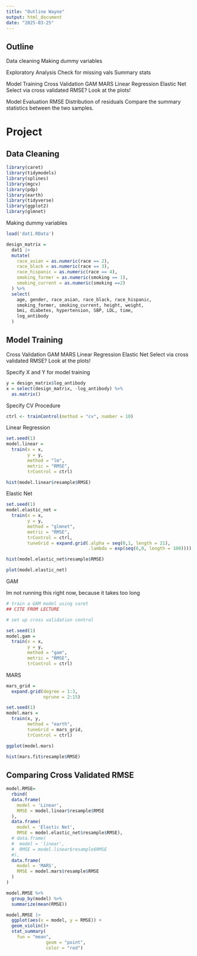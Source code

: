```yaml
---
title: "Outline Wayne"
output: html_document
date: "2025-03-25"
---
```



## Outline

Data cleaning
  Making dummy variables

Exploratory Analysis
  Check for missing vals
  Summary stats

Model Training
  Cross Validation
  GAM
  MARS
  Linear Regression
  Elastic Net
  Select via cross validated RMSE?
  Look at the plots!
  
Model Evaluation
  RMSE
  Distribution of residuals
  Compare the summary statistics between the two samples. 
  


# Project

## Data Cleaning

```r
library(caret)
library(tidymodels)
library(splines)
library(mgcv)
library(pdp)
library(earth)
library(tidyverse)
library(ggplot2)
library(glmnet)
```


Making dummy variables
```r
load('dat1.RData')
```


```r
design_matrix = 
  dat1 |>
  mutate(
    race_asian = as.numeric(race == 2),
    race_black = as.numeric(race == 3),
    race_hispanic = as.numeric(race == 4),
    smoking_former = as.numeric(smoking == 1),
    smoking_current = as.numeric(smoking ==2)
  ) %>% 
  select(
    age, gender, race_asian, race_black, race_hispanic, 
    smoking_former, smoking_current, height, weight,
    bmi, diabetes, hypertension, SBP, LDL, time, 
    log_antibody
  )
```


## Model Training

Cross Validation
  GAM
  MARS
  Linear Regression
  Elastic Net
  Select via cross validated RMSE?
  Look at the plots!
  
  
  
Specify X and Y for model training
```r
y = design_matrix$log_antibody
x = select(design_matrix, -log_antibody) %>% 
  as.matrix()
```

Specify CV Procedure
```r
ctrl <- trainControl(method = "cv", number = 10)
```


Linear Regression
```r
set.seed(1)
model.linear =
  train(x = x,
        y = y,
        method = "lm", 
        metric = "RMSE",
        trControl = ctrl)

hist(model.linear$resample$RMSE)
```




Elastic Net
```r
set.seed(1)
model.elastic_net =
  train(x = x,
        y = y,
        method = "glmnet", 
        metric = "RMSE",
        trControl = ctrl,
        tuneGrid = expand.grid(.alpha = seq(0,1, length = 21),
                               .lambda = exp(seq(6,0, length = 100))))

hist(model.elastic_net$resample$RMSE)
```


```r
plot(model.elastic_net)
```



GAM

Im not running this right now, because it takes too long
```r
# train a GAM model using caret
## CITE FROM LECTURE

# set up cross validation control

set.seed(1)
model.gam =
  train(x = x,
        y = y,
        method = "gam", 
        metric = "RMSE",
        trControl = ctrl)


```



MARS
```r
mars_grid = 
  expand.grid(degree = 1:3,
              nprune = 2:15)

set.seed(1)
model.mars = 
  train(x, y,
        method = "earth",
        tuneGrid = mars_grid,
        trControl = ctrl)

ggplot(model.mars)
```
```r
hist(mars.fit$resample$RMSE)
```



## Comparing Cross Validated RMSE

```r
model.RMSE= 
  rbind(
  data.frame(
    model = 'Linear',
    RMSE = model.linear$resample$RMSE
  ),
  data.frame(
    model = 'Elastic Net',
    RMSE = model.elastic_net$resample$RMSE),
  # data.frame(
  #  model = 'linear',
  #  RMSE = model.linear$resample$RMSE
  #),
  data.frame(
    model = 'MARS',
    RMSE = model.mars$resample$RMSE
  )
)
```


```r
model.RMSE %>% 
  group_by(model) %>% 
  summarize(mean(RMSE))
```


```r

model.RMSE |>
  ggplot(aes(x = model, y = RMSE)) +
  geom_violin()+
  stat_summary(
    fun = "mean",
               geom = "point",
               color = "red")
```

